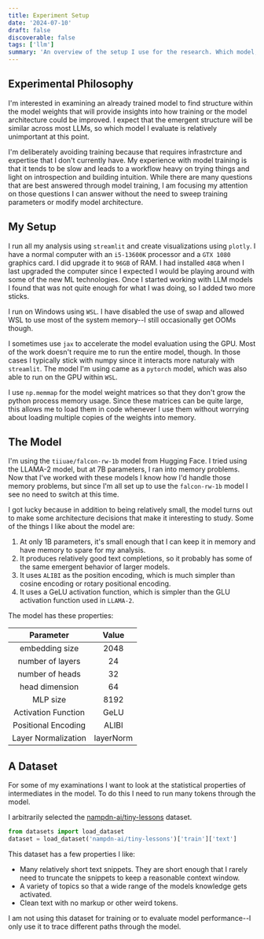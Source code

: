 ```yaml
---
title: Experiment Setup
date: '2024-07-10'
draft: false
discoverable: false
tags: ['llm']
summary: 'An overview of the setup I use for the research. Which model, dataset, ect...'
---
```


## Experimental Philosophy

I'm interested in examining an already trained model to find structure within
the model weights that will provide insights into how training or the model
architecture could be improved. I expect that the emergent structure will be
similar across most LLMs, so which model I evaluate is relatively unimportant at
this point.

I'm deliberately avoiding training because that requires infrastrcture and
expertise that I don't currently have. My experience with model training is that
it tends to be slow and leads to a workflow heavy on trying things and light on
introspection and building intuition. While there are many questions that are
best answered through model training, I am focusing my attention on those
questions I can answer without the need to sweep training parameters or modify
model architecture.

## My Setup

I run all my analysis using `streamlit` and create visualizations using
`plotly`. I have a normal computer with an `i5-13600K` processor and a
`GTX 1080` graphics card. I did upgrade it to `96GB` of RAM. I had installed
`48GB` when I last upgraded the computer since I expected I would be playing
around with some of the new ML technologies. Once I started working with LLM
models I found that was not quite enough for what I was doing, so I added two
more sticks.

I run on Windows using `WSL`. I have disabled the use of swap and allowed WSL to
use most of the system memory--I still occasionally get OOMs though.

I sometimes use `jax` to accelerate the model evaluation using the GPU. Most of
the work doesn't require me to run the entire model, though. In those cases I
typically stick with numpy since it interacts more naturaly with `streamlit`.
The model I'm using came as a `pytorch` model, which was also able to run on
the GPU within `WSL`.

I use `np.memmap` for the model weight matrices so that they don't grow the
python process memory usage. Since these matrices can be quite large, this
allows me to load them in code whenever I use them without worrying about
loading multiple copies of the weights into memory.

## The Model

I'm using the `tiiuae/falcon-rw-1b` model from Hugging Face. I tried using the
LLAMA-2 model, but at 7B parameters, I ran into memory problems. Now that I've
worked with these models I know how I'd handle those memory problems, but since
I'm all set up to use the `falcon-rw-1b` model I see no need to switch at this
time.

I got lucky because in addition to being relatively small, the model turns out
to make some architecture decisions that make it interesting to study. Some of
the things I like about the model are:

1. At only 1B parameters, it's small enough that I can keep it in memory and
   have memory to spare for my analysis.
2. It produces relatively good text completions, so it probably has some of the
   same emergent behavior of larger models.
3. It uses `ALIBI` as the position encoding, which is much simpler than cosine
   encoding or rotary positional encoding.
4. It uses a GeLU activation function, which is simpler than the GLU activation
   function used in `LLAMA-2`.

The model has these properties:

|      Parameter      |   Value   |
| :-----------------: | :-------: |
|   embedding size    |   2048    |
|  number of layers   |    24     |
|   number of heads   |    32     |
|   head dimension    |    64     |
|      MLP size       |   8192    |
| Activation Function |   GeLU    |
| Positional Encoding |   ALIBI   |
| Layer Normalization | layerNorm |

## A Dataset

For some of my examinations I want to look at the statistical properties of
intermediates in the model. To do this I need to run many tokens through the
model.

I arbitrarily selected the
[nampdn-ai/tiny-lessons](https://huggingface.co/datasets/nampdn-ai/tiny-lessons)
dataset.

```python
from datasets import load_dataset
dataset = load_dataset('nampdn-ai/tiny-lessons')['train']['text']
```

This dataset has a few properties I like:

- Many relatively short text snippets. They are short enough that I rarely need
  to truncate the snippets to keep a reasonable context window.
- A variety of topics so that a wide range of the models knowledge gets activated.
- Clean text with no markup or other weird tokens.

I am not using this dataset for training or to evaluate model performance--I
only use it to trace different paths through the model.
